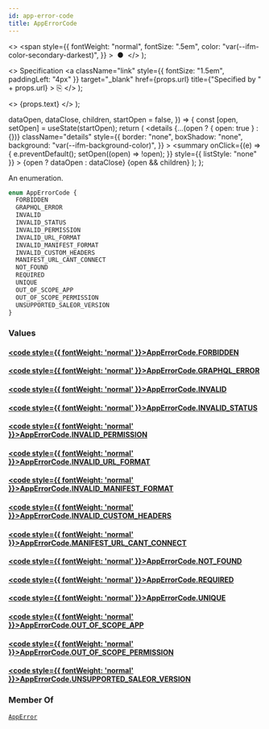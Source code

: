 ```yaml
---
id: app-error-code
title: AppErrorCode
---
```


  <>
    <span
      style={{
        fontWeight: "normal",
        fontSize: ".5em",
        color: "var(--ifm-color-secondary-darkest)",
      }}
    >
      &nbsp;●&nbsp;
    </span>
  </>
);

  <>
    Specification
    <a
      className="link"
      style={{ fontSize: "1.5em", paddingLeft: "4px" }}
      target="\_blank"
      href={props.url}
      title={"Specified by " + props.url}
    >
      ⎘
    </a>
  </>
);

  <>
    <span className={props.class}>{props.text}</span>
  </>
);


  dataOpen,
  dataClose,
  children,
  startOpen = false,
}) => {
  const [open, setOpen] = useState(startOpen);
  return (
    <details
      {...(open ? { open: true } : {})}
      className="details"
      style={{
        border: "none",
        boxShadow: "none",
        background: "var(--ifm-background-color)",
      }}
    >
      <summary
        onClick={(e) => {
          e.preventDefault();
          setOpen((open) => !open);
        }}
        style={{ listStyle: "none" }}
      >
        {open ? dataOpen : dataClose}
      </summary>
      {open && children}
    </details>
  );
};

An enumeration.

```graphql
enum AppErrorCode {
  FORBIDDEN
  GRAPHQL_ERROR
  INVALID
  INVALID_STATUS
  INVALID_PERMISSION
  INVALID_URL_FORMAT
  INVALID_MANIFEST_FORMAT
  INVALID_CUSTOM_HEADERS
  MANIFEST_URL_CANT_CONNECT
  NOT_FOUND
  REQUIRED
  UNIQUE
  OUT_OF_SCOPE_APP
  OUT_OF_SCOPE_PERMISSION
  UNSUPPORTED_SALEOR_VERSION
}
```

### Values

#### [<code style={{ fontWeight: 'normal' }}>AppErrorCode.<b>FORBIDDEN</b></code>](#)

>

#### [<code style={{ fontWeight: 'normal' }}>AppErrorCode.<b>GRAPHQL_ERROR</b></code>](#)

>

#### [<code style={{ fontWeight: 'normal' }}>AppErrorCode.<b>INVALID</b></code>](#)

>

#### [<code style={{ fontWeight: 'normal' }}>AppErrorCode.<b>INVALID_STATUS</b></code>](#)

>

#### [<code style={{ fontWeight: 'normal' }}>AppErrorCode.<b>INVALID_PERMISSION</b></code>](#)

>

#### [<code style={{ fontWeight: 'normal' }}>AppErrorCode.<b>INVALID_URL_FORMAT</b></code>](#)

>

#### [<code style={{ fontWeight: 'normal' }}>AppErrorCode.<b>INVALID_MANIFEST_FORMAT</b></code>](#)

>

#### [<code style={{ fontWeight: 'normal' }}>AppErrorCode.<b>INVALID_CUSTOM_HEADERS</b></code>](#)

>

#### [<code style={{ fontWeight: 'normal' }}>AppErrorCode.<b>MANIFEST_URL_CANT_CONNECT</b></code>](#)

>

#### [<code style={{ fontWeight: 'normal' }}>AppErrorCode.<b>NOT_FOUND</b></code>](#)

>

#### [<code style={{ fontWeight: 'normal' }}>AppErrorCode.<b>REQUIRED</b></code>](#)

>

#### [<code style={{ fontWeight: 'normal' }}>AppErrorCode.<b>UNIQUE</b></code>](#)

>

#### [<code style={{ fontWeight: 'normal' }}>AppErrorCode.<b>OUT_OF_SCOPE_APP</b></code>](#)

>

#### [<code style={{ fontWeight: 'normal' }}>AppErrorCode.<b>OUT_OF_SCOPE_PERMISSION</b></code>](#)

>

#### [<code style={{ fontWeight: 'normal' }}>AppErrorCode.<b>UNSUPPORTED_SALEOR_VERSION</b></code>](#)

>

### Member Of

[`AppError`](../../../api-storefront/apps/objects/app-error) <Badge class="badge badge--secondary" text="object"/>
